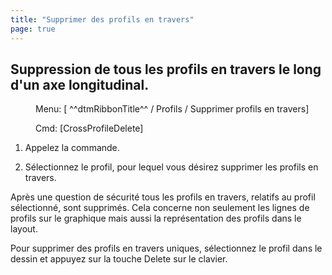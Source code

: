 ```yaml
---
title: "Supprimer des profils en travers"
page: true
---
```

## Suppression de tous les profils en travers le long d&#39;un axe longitudinal.
 <Menu> Menu: [ ^^dtmRibbonTitle^^ / Profils / Supprimer profils en travers] </Menu> 
 <Menu> Cmd: [CrossProfileDelete] </Menu> 


1. Appelez la commande.

2. S&#233;lectionnez le profil, pour lequel vous d&#233;sirez supprimer les profils en travers.




Apr&#232;s une question de s&#233;curit&#233; tous les profils en travers, relatifs au profil s&#233;lectionn&#233;, sont supprim&#233;s. Cela concerne non seulement les lignes de profils sur le graphique mais aussi la repr&#233;sentation des profils dans le layout.

<Success>
Pour supprimer des profils en travers uniques, s&#233;lectionnez le profil dans le dessin et appuyez sur la touche  <Border>Delete</Border>  sur le clavier.
</Success>
